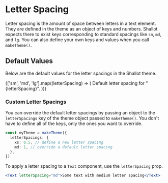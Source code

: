 
<Meta title="🎨 Theme / Letter Spacing" />

# Letter Spacing

Letter spacing is the amount of space between letters in a text element. They are defined in the theme as an object of keys and numbers. Shallot expects there to exist keys corresponding to standard spacings like `sm`, `md`, and `lg`. You can also define your own keys and values when you call `makeTheme()`.

## Default Values

Below are the default values for the letter spacings in the Shallot theme.

<Canvas>
  <ThemeProvider theme={makeTheme()}>
    <Column>
      {['sm', 'md', 'lg'].map((letterSpacing) => (
        <Text
          key={letterSpacing}
          unitsAround={1}
          letterSpacing={letterSpacing}
          typeface="Body"
          fontSize="md"
        >
          Default letter spacing for "{letterSpacing}".
        </Text>
      ))}
    </Column>
  </ThemeProvider>
</Canvas>

<br />

### Custom Letter Spacings

You can override the default letter spacings by passing an object to the `letterSpacings` key of the theme object passed to `makeTheme()`. You don't have to define all of the keys, only the ones you want to override.

```ts
const myTheme = makeTheme({
  letterSpacings: {
    xs: 0.5, // define a new letter spacing
    md: 1, // override a default letter spacing
  },
})
```

To apply a letter spacing to a `Text` component, use the `letterSpacing` prop.

```jsx
<Text letterSpacing="md">Some text with medium letter spacing</Text>
```
